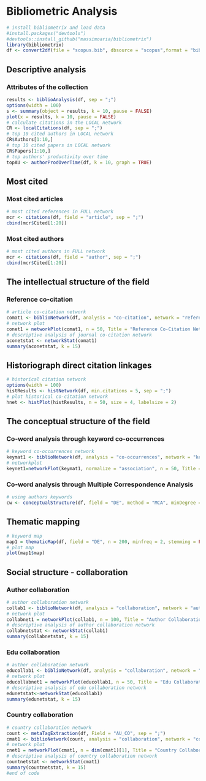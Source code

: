 # Bibliometric Analysis

```r
# install bibliometrix and load data
#install.packages("devtools")
#devtools::install_github("massimoaria/bibliometrix")
library(bibliometrix)
df <- convert2df(file = "scopus.bib", dbsource = "scopus",format = "bibtex")
```

## Descriptive analysis

### Attributes of the collection

```r
results <- biblioAnalysis(df, sep = ";")
options(width = 100)
s <- summary(object = results, k = 10, pause = FALSE)
plot(x = results, k = 10, pause = FALSE)
# calculate citations in the LOCAL network
CR <- localCitations(df, sep = ";")
# top 10 cited authors in LOCAL network
CR$Authors[1:10,]
# top 10 cited papers in LOCAL network
CR$Papers[1:10,]
# top authors' productivity over time
topAU <- authorProdOverTime(df, k = 10, graph = TRUE)
```

## Most cited

### Most cited articles

```r
# most cited references in FULL network
mcr <- citations(df, field = "article", sep = ";")
cbind(mcr$Cited[1:20])
```

### Most cited authors

```r
# most cited authors in FULL network
mcr <- citations(df, field = "author", sep = ";")
cbind(mcr$Cited[1:20])
```

## The intellectual structure of the field

### Reference co-citation

```r
# article co-citation network
comat1 <- biblioNetwork(df, analysis = "co-citation", network = "references", sep = ";")
# network plot
conet1 = networkPlot(comat1, n = 50, Title = "Reference Co-Citation Network", type = "auto", size = 20, size.cex = T, remove.multiple = FALSE, labelsize = 0.4, edgesize = 5, edges.min = 3)
# descriptive analysis of journal co-citation network
aconetstat <- networkStat(comat1)
summary(aconetstat, k = 15)
```

## Historiograph direct citation linkages

```r
# historical citation network
options(width = 100)
histResults <- histNetwork(df, min.citations = 5, sep = ";")
# plot historical co-citation network
hnet <- histPlot(histResults, n = 50, size = 4, labelsize = 2)
```

## The conceptual structure of the field

### Co-word analysis through keyword co-occurrences

```r
# keyword co-occurrences network
keymat1 <- biblioNetwork(df, analysis = "co-occurrences", network = "keywords", sep = ";")
# networkplot
keynet1=networkPlot(keymat1, normalize = "association", n = 50, Title = "Keyword Co-occurrences", type = "auto", size = 5, edgesize = 2, labelsize = 0.4)
```

### Co-word analysis through Multiple Correspondence Analysis

```r
# using authors keywords
cw <- conceptualStructure(df, field = "DE", method = "MCA", minDegree = 3, clust = "auto", stemming = FALSE, labelsize = 8, documents = 15)
```

## Thematic mapping

```r
# keyword map
map1 = thematicMap(df, field = "DE", n = 200, minfreq = 2, stemming = FALSE, size = 0.8, n.labels = 1, repel = TRUE)
# plot map
plot(map1$map)
```

## Social structure - collaboration

### Author collaboration

```r
# author collaboration network
collab1 <- biblioNetwork(df, analysis = "collaboration", network = "authors", sep = ";")
# network plot
collabnet1 = networkPlot(collab1, n = 100, Title = "Author Collaboration", type = "auto", size = 15, size.cex = T, edgesize = 3, labelsize = 0.5)
# descriptive analysis of author collaboration network
collabnetstat <- networkStat(collab1)
summary(collabnetstat, k = 15)
```

### Edu collaboration

```r
# author collaboration network
educollab1 <- biblioNetwork(df, analysis = "collaboration", network = "universities",sep = ";")
# network plot
educollabnet1 = networkPlot(educollab1, n = 50, Title = "Edu Collaboration", type = "fruchterman", size = 25, size.cex = T, edgesize = 3, labelsize = 0.3)
# descriptive analysis of edu collaboration network
edunetstat<-networkStat(educollab1)
summary(edunetstat, k = 15)
```

### Country collaboration

```r
# country collaboration network
count <- metaTagExtraction(df, Field = "AU_CO", sep = ";")
cmat1 <- biblioNetwork(count, analysis = "collaboration", network = "countries", sep = ";")
# network plot
cnet1 = networkPlot(cmat1, n = dim(cmat1)[1], Title = "Country Collaboration", type = "circle", size = 10, size.cex = T, edgesize = 1, labelsize = 0.6, cluster = "none")
# descriptive analysis of country collaboration network
countnetstat <- networkStat(cmat1)
summary(countnetstat, k = 15)
#end of code
```

